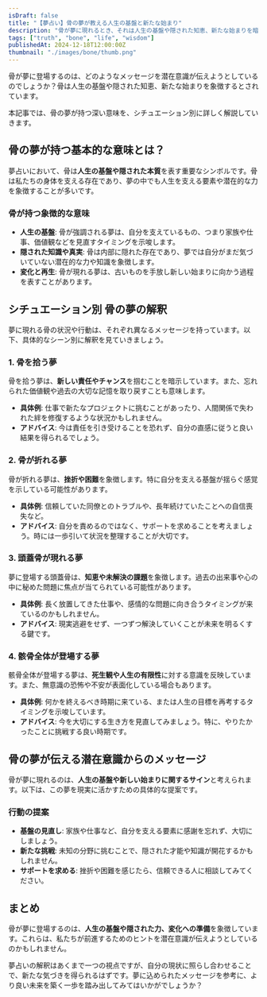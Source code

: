 ```yaml
---
isDraft: false
title: "【夢占い】骨の夢が教える人生の基盤と新たな始まり"
description: "骨が夢に現れるとき、それは人生の基盤や隠された知恵、新たな始まりを暗示します。拾う・折れるなどシーン別に、夢占いや心理学の視点から深く解説します。"
tags: ["truth", "bone", "life", "wisdom"]
publishedAt: 2024-12-18T12:00:00Z
thumbnail: "./images/bone/thumb.png"
---
```


骨が夢に登場するのは、どのようなメッセージを潜在意識が伝えようとしているのでしょうか？骨は人生の基盤や隠された知恵、新たな始まりを象徴するとされています。

本記事では、骨の夢が持つ深い意味を、シチュエーション別に詳しく解説していきます。

<TableOfContents />

<AdUnit />

## 骨の夢が持つ基本的な意味とは？

夢占いにおいて、骨は<strong>人生の基盤や隠された本質</strong>を表す重要なシンボルです。骨は私たちの身体を支える存在であり、夢の中でも人生を支える要素や潜在的な力を象徴することが多いです。

### 骨が持つ象徴的な意味

- <strong>人生の基盤</strong>:
  骨が強調される夢は、自分を支えているもの、つまり家族や仕事、価値観などを見直すタイミングを示唆します。
- <strong>隠された知識や真実</strong>:
  骨は内部に隠れた存在であり、夢では自分がまだ気づいていない潜在的な力や知識を象徴します。
- <strong>変化と再生</strong>: 骨が現れる夢は、古いものを手放し新しい始まりに向かう過程を表すことがあります。

<AdUnit />

## シチュエーション別 骨の夢の解釈

夢に現れる骨の状況や行動は、それぞれ異なるメッセージを持っています。以下、具体的なシーン別に解釈を見ていきましょう。

### 1. 骨を拾う夢

骨を拾う夢は、<strong>新しい責任やチャンス</strong>を掴むことを暗示しています。また、忘れられた価値観や過去の大切な記憶を取り戻すことも意味します。

- <strong>具体例</strong>:
  仕事で新たなプロジェクトに挑むことがあったり、人間関係で失われた絆を修復するような状況かもしれません。
- <strong>アドバイス</strong>: 今は責任を引き受けることを恐れず、自分の直感に従うと良い結果を得られるでしょう。

### 2. 骨が折れる夢

骨が折れる夢は、<strong>挫折や困難</strong>を象徴します。特に自分を支える基盤が揺らぐ感覚を示している可能性があります。

- <strong>具体例</strong>: 信頼していた同僚とのトラブルや、長年続けていたことへの自信喪失など。
- <strong>アドバイス</strong>:
  自分を責めるのではなく、サポートを求めることを考えましょう。時には一歩引いて状況を整理することが大切です。

### 3. 頭蓋骨が現れる夢

夢に登場する頭蓋骨は、<strong>知恵や未解決の課題</strong>を象徴します。過去の出来事や心の中に秘めた問題に焦点が当てられている可能性があります。

- <strong>具体例</strong>: 長く放置してきた仕事や、感情的な問題に向き合うタイミングが来ているのかもしれません。
- <strong>アドバイス</strong>: 現実逃避をせず、一つずつ解決していくことが未来を明るくする鍵です。

### 4. 骸骨全体が登場する夢

骸骨全体が登場する夢は、<strong>死生観や人生の有限性</strong>に対する意識を反映しています。また、無意識の恐怖や不安が表面化している場合もあります。

- <strong>具体例</strong>: 何かを終えるべき時期に来ている、または人生の目標を再考するタイミングを示唆しています。
- <strong>アドバイス</strong>: 今を大切にする生き方を見直してみましょう。特に、やりたかったことに挑戦する良い時期です。

<AdUnit />

## 骨の夢が伝える潜在意識からのメッセージ

骨が夢に現れるのは、<strong>人生の基盤や新しい始まりに関するサイン</strong>と考えられます。以下は、この夢を現実に活かすための具体的な提案です。

### 行動の提案

- <strong>基盤の見直し</strong>: 家族や仕事など、自分を支える要素に感謝を忘れず、大切にしましょう。
- <strong>新たな挑戦</strong>: 未知の分野に挑むことで、隠された才能や知識が開花するかもしれません。
- <strong>サポートを求める</strong>: 挫折や困難を感じたら、信頼できる人に相談してみてください。

<AdUnit />

## まとめ

骨が夢に登場するのは、<strong>人生の基盤や隠された力、変化への準備</strong>を象徴しています。これらは、私たちが前進するためのヒントを潜在意識が伝えようとしているのかもしれません。

夢占いの解釈はあくまで一つの視点ですが、自分の現状に照らし合わせることで、新たな気づきを得られるはずです。夢に込められたメッセージを参考に、より良い未来を築く一歩を踏み出してみてはいかがでしょうか？
